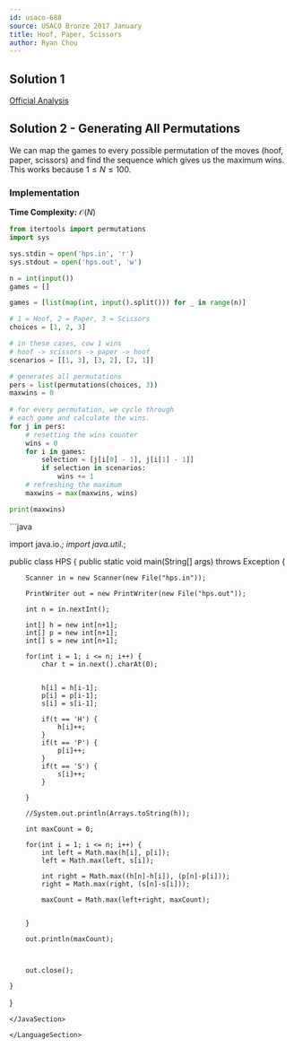 ```yaml
---
id: usaco-688
source: USACO Bronze 2017 January
title: Hoof, Paper, Scissors
author: Ryan Chou
---
```


## Solution 1
[Official Analysis](http://www.usaco.org/current/data/sol_hps_bronze_jan17.html)

## Solution 2 - Generating All Permutations

We can map the games to every possible permutation of the moves (hoof, paper, scissors) and find the sequence which gives us the maximum wins. This works because $1 \leq N \leq 100$.

### Implementation

**Time Complexity:** $\mathcal{O}(N)$

<LanguageSection>
<PySection> 

```py
from itertools import permutations
import sys

sys.stdin = open('hps.in', 'r')
sys.stdout = open('hps.out', 'w')

n = int(input())
games = []

games = [list(map(int, input().split())) for _ in range(n)]

# 1 = Hoof, 2 = Paper, 3 = Scissors
choices = [1, 2, 3]

# in these cases, cow 1 wins
# hoof -> scissors -> paper -> hoof
scenarios = [[1, 3], [3, 2], [2, 1]]

# generates all permutations
pers = list(permutations(choices, 3))
maxwins = 0
	
# for every permutation, we cycle through
# each game and calculate the wins.
for j in pers:
	# resetting the wins counter
	wins = 0
	for i in games:
		selection = [j[i[0] - 1], j[i[1] - 1]]
		if selection in scenarios:
			wins += 1
	# refreshing the maximum
	maxwins = max(maxwins, wins)

print(maxwins)
```
</PySection>

<JavaSection>
```java

import java.io.*;
import java.util.*;

public class HPS {
	public static void main(String[] args) throws Exception {

		
	    Scanner in = new Scanner(new File("hps.in"));
	    
	    PrintWriter out = new PrintWriter(new File("hps.out"));

	    int n = in.nextInt();
	    
	    int[] h = new int[n+1];
	    int[] p = new int[n+1];
	    int[] s = new int[n+1];
	    
	    for(int i = 1; i <= n; i++) {
	    	char t = in.next().charAt(0);
	    	
			
			h[i] = h[i-1];
			p[i] = p[i-1];
			s[i] = s[i-1];
			
			if(t == 'H') {
				h[i]++;
			}
			if(t == 'P') {
				p[i]++;
			}
			if(t == 'S') {
				s[i]++;
			}
	    	
	    }
	    
	    //System.out.println(Arrays.toString(h));
	    
	    int maxCount = 0;
	    
	    for(int i = 1; i <= n; i++) {
	    	int left = Math.max(h[i], p[i]);
	    	left = Math.max(left, s[i]);
	    	
	    	int right = Math.max((h[n]-h[i]), (p[n]-p[i]));
	    	right = Math.max(right, (s[n]-s[i]));
	    	
	    	maxCount = Math.max(left+right, maxCount);
	    	
	    	
	    }
		
		out.println(maxCount);

	
		
		out.close();
		
	}

}
```
</JavaSection>

</LanguageSection>
